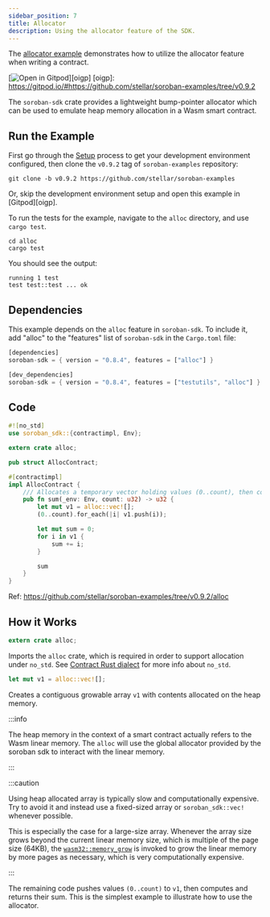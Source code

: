 ```yaml
---
sidebar_position: 7
title: Allocator
description: Using the allocator feature of the SDK.
---
```


The [allocator example] demonstrates how to utilize the allocator feature when writing a contract.

[allocator example]: https://github.com/stellar/soroban-examples/tree/v0.9.2/alloc

[![Open in Gitpod](https://gitpod.io/button/open-in-gitpod.svg)][oigp]
[oigp]: https://gitpod.io/#https://github.com/stellar/soroban-examples/tree/v0.9.2

The `soroban-sdk` crate provides a lightweight bump-pointer allocator which can be used to emulate heap memory allocation in a Wasm smart contract.

## Run the Example

First go through the [Setup] process to get your development environment configured, then clone the `v0.9.2` tag of `soroban-examples` repository:

[setup]: ../getting-started/setup.mdx

```
git clone -b v0.9.2 https://github.com/stellar/soroban-examples
```

Or, skip the development environment setup and open this example in [Gitpod][oigp].

To run the tests for the example, navigate to the `alloc` directory, and use `cargo test`.

```
cd alloc
cargo test
```

You should see the output:

```
running 1 test
test test::test ... ok
```

## Dependencies

This example depends on the `alloc` feature in `soroban-sdk`. To include it, add "alloc" to the "features" list of `soroban-sdk` in the `Cargo.toml` file:

```rust title="alloc/Cargo.toml"
[dependencies]
soroban-sdk = { version = "0.8.4", features = ["alloc"] }

[dev_dependencies]
soroban-sdk = { version = "0.8.4", features = ["testutils", "alloc"] }
```

## Code

```rust title="alloc/src/lib.rs"
#![no_std]
use soroban_sdk::{contractimpl, Env};

extern crate alloc;

pub struct AllocContract;

#[contractimpl]
impl AllocContract {
    /// Allocates a temporary vector holding values (0..count), then computes and returns their sum.
    pub fn sum(_env: Env, count: u32) -> u32 {
        let mut v1 = alloc::vec![];
        (0..count).for_each(|i| v1.push(i));

        let mut sum = 0;
        for i in v1 {
            sum += i;
        }

        sum
    }
}
```

Ref: https://github.com/stellar/soroban-examples/tree/v0.9.2/alloc

## How it Works

```rust
extern crate alloc;
```

Imports the `alloc` crate, which is required in order to support allocation under `no_std`. See [Contract Rust dialect] for more info about `no_std`.

[contract rust dialect]: ../fundamentals-and-concepts/rust-dialect.mdx

```rust
let mut v1 = alloc::vec![];
```

Creates a contiguous growable array `v1` with contents allocated on the heap memory.

:::info

The heap memory in the context of a smart contract actually refers to the Wasm linear memory. The `alloc` will use the global allocator provided by the soroban sdk to interact with the linear memory.

:::

:::caution

Using heap allocated array is typically slow and computationally expensive. Try to avoid it and instead use a fixed-sized array or `soroban_sdk::vec!` whenever possible.

This is especially the case for a large-size array. Whenever the array size grows beyond the current linear memory size, which is multiple of the page size (64KB), the [`wasm32::memory_grow`](https://doc.rust-lang.org/core/arch/wasm32/fn.memory_grow.html) is invoked to grow the linear memory by more pages as necessary, which is very computationally expensive.

:::

The remaining code pushes values `(0..count)` to `v1`, then computes and returns their sum. This is the simplest example to illustrate how to use the allocator.
